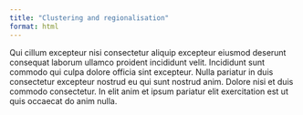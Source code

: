 ```yaml
---
title: "Clustering and regionalisation"
format: html
---
```


Qui cillum excepteur nisi consectetur aliquip excepteur eiusmod deserunt consequat laborum ullamco proident incididunt velit. Incididunt sunt commodo qui culpa dolore officia sint excepteur. Nulla pariatur in duis consectetur excepteur nostrud eu qui sunt nostrud anim. Dolore nisi et duis commodo consectetur. In elit anim et ipsum pariatur elit exercitation est ut quis occaecat do anim nulla.